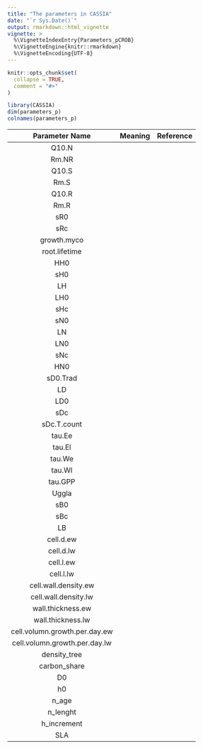 ```yaml
---
title: "The parameters in CASSIA"
date: "`r Sys.Date()`"
output: rmarkdown::html_vignette
vignette: >
  %\VignetteIndexEntry{Parameters_pCROB}
  %\VignetteEngine{knitr::rmarkdown}
  %\VignetteEncoding{UTF-8}
---
```


```r
knitr::opts_chunk$set(
  collapse = TRUE,
  comment = "#>"
)
```

```r
library(CASSIA)
dim(parameters_p)
colnames(parameters_p)
```

| Parameter Name | Meaning   | Reference |
|:--------------:|:---------:|:---------:|
|Q10.N            |||
|Rm.NR            |||
|Q10.S            |||
|Rm.S             |||
|Q10.R            |||
|Rm.R             |||
|sR0              |||
|sRc              |||
|growth.myco      |||
|root.lifetime    |||
|HH0              |||
|sH0              |||
|LH               |||
|LH0              |||
|sHc              |||
|sN0              |||
|LN               |||
|LN0              |||
|sNc              |||
|HN0              |||
|sD0.Trad         |||
|LD               |||
|LD0              |||
|sDc              |||
|sDc.T.count      |||
|tau.Ee           |||
|tau.El           |||
|tau.We           |||
|tau.Wl           |||
|tau.GPP          |||
|Uggla            |||
|sB0              |||
|sBc              |||
|LB               |||
|cell.d.ew        |||
|cell.d.lw        |||
|cell.l.ew        |||
|cell.l.lw        |||
|cell.wall.density.ew  |||
|cell.wall.density.lw  |||
|wall.thickness.ew     |||
|wall.thickness.lw     |||
|cell.volumn.growth.per.day.ew  |||
|cell.volumn.growth.per.day.lw  |||
|density_tree                   |||
|carbon_share                   |||
|D0                             |||
|h0                             |||
|n_age                          |||
|n_lenght                       |||
|h_increment                    |||
|SLA                            |||




